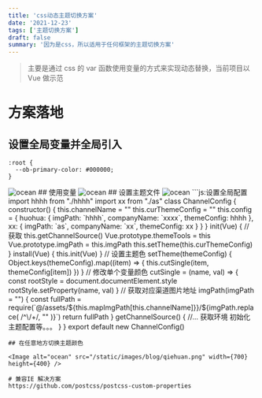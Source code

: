 ```yaml
---
title: 'css动态主题切换方案'
date: '2021-12-23'
tags: ['主题切换方案']
draft: false
summary: '因为是css，所以适用于任何框架的主题切换方案'
---
```


<TOCInline toc={props.toc} exclude="Overview" asDisclosure />

> 主要是通过 css 的 var 函数使用变量的方式来实现动态替换，当前项目以 Vue 做示范

# 方案落地

## 设置全局变量并全局引入

```css:theme.less
:root {
  --ob-primary-color: #000000;
}
```

<Image alt="ocean" src="/static/images/blog/main.png" width={500} height={400} />
## 使用变量
<Image alt="ocean" src="/static/images/blog/shiyong.png" width={500} height={400} />
## 设置主题文件
<Image alt="ocean" src="/static/images/blog/themeless.png" width={500} height={400} />
```js:设置全局配置
import hhhh from "./hhhh"
import xx from "./as"
class ChannelConfig {
  constructor() {
    this.channelName = ""
    this.curThemeConfig = ""
    this.config = {
      huohua: {
        imgPath: `hhhh`,
        companyName: `xxxx`,
        themeConfig: hhhh
      },
      xx: {
        imgPath: `as`,
        companyName: `xx`,
        themeConfig: xx
      }
    }
  }
  init(Vue) {
    // 获取
    this.getChannelSource()
    Vue.prototype.themeTools = this
    Vue.prototype.imgPath = this.imgPath
    this.setTheme(this.curThemeConfig)
  }
  install(Vue) {
    this.init(Vue)
  }
  // 设置主题色
  setTheme(themeConfig) {
    Object.keys(themeConfig).map((item) => {
      this.cutSingle(item, themeConfig[item])
    })
  }
  // 修改单个变量颜色
  cutSingle = (name, val) => {
    const rootStyle = document.documentElement.style
    rootStyle.setProperty(name, val)
  }
  // 获取对应渠道图片地址
  imgPath(imgPath = "") {
    const fullPath = require(`@/assets/${this.mapImgPath[this.channelName]}}/${imgPath.replace(
      /^\/+/,
      ""
    )}`)
    return fullPath
  }
  getChannelSource() {
   //...
        获取环境 初始化主题配置等。。。
  }
}
export default new ChannelConfig()

```
## 在任意地方切换主题颜色

<Image alt="ocean" src="/static/images/blog/qiehuan.png" width={700} height={400} />

# 兼容IE 解决方案
https://github.com/postcss/postcss-custom-properties


